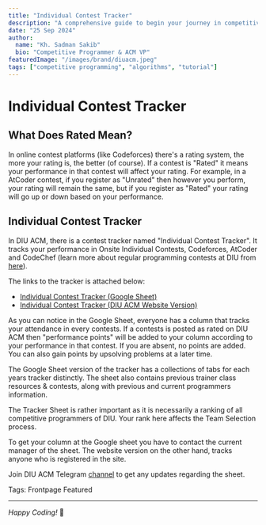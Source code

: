 ```yaml
---
title: "Individual Contest Tracker"
description: "A comprehensive guide to begin your journey in competitive programming"
date: "25 Sep 2024"
author:
  name: "Kh. Sadman Sakib"
  bio: "Competitive Programmer & ACM VP"
featuredImage: "/images/brand/diuacm.jpeg"
tags: ["competitive programming", "algorithms", "tutorial"]
---
```


# Individual Contest Tracker

## What Does Rated Mean?

In online contest platforms (like Codeforces) there's a rating system, the more your rating is, the better (of course). If a contest is "Rated" it means your performance in that contest will affect your rating. For example, in a AtCoder contest, if you register as "Unrated" then however you perform, your rating will remain the same, but if you register as "Rated" your rating will go up or down based on your performance.

## Individual Contest Tracker

In DIU ACM, there is a contest tracker named "Individual Contest Tracker". It tracks your performance in Onsite Individual Contests, Codeforces, AtCoder and CodeChef (learn more about regular programming contests at DIU from [here](https://www.diuacm.com/blog/regular-contests)).

The links to the tracker is attached below:

- [Individual Contest Tracker (Google Sheet)](https://docs.google.com/spreadsheets/u/0/d/1q1ol7O5-zHb4jLCbBOOAV0Q1aw151M7zfOWt4lp1xbY/edit)
- [Individual Contest Tracker (DIU ACM Website Version)](/trackers/individual-contest-tracker/1)

As you can notice in the Google Sheet, everyone has a column that tracks your attendance in every contests. If a contests is posted as rated on DIU ACM then "performance points" will be added to your column according to your performance in that contest. If you are absent, no points are added. You can also gain points by upsolving problems at a later time.

The Google Sheet version of the tracker has a collections of tabs for each years tracker distinctly. The sheet also contains previous trainer class resources & contests, along with previous and current programmers information.

The Tracker Sheet is rather important as it is necessarily a ranking of all competitive programmers of DIU. Your rank here affects the Team Selection process.

To get your column at the Google sheet you have to contact the current manager of the sheet. The website version on the other hand, tracks anyone who is registered in the site.

Join DIU ACM Telegram [channel](https://t.me/+X94KLytY-Kk5NzU9) to get any updates regarding the sheet.

Tags: Frontpage Featured

---

*Happy Coding!* 🚀
